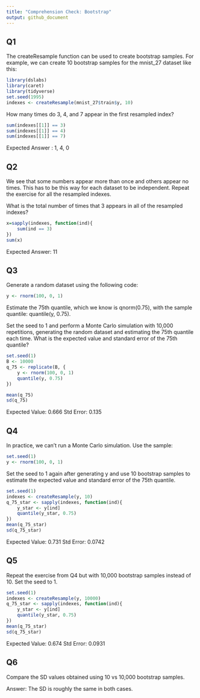 ```yaml
---
title: "Comprehension Check: Bootstrap"
output: github_document
---
```


## Q1

The createResample function can be used to create bootstrap samples. For example, we can create 10 bootstrap samples for the mnist_27 dataset like this:

```r
library(dslabs)
library(caret)
library(tidyverse)
set.seed(1995)
indexes <- createResample(mnist_27$train$y, 10)
```

How many times do 3, 4, and 7 appear in the first resampled index?

```r
sum(indexes[[1]] == 3)
sum(indexes[[1]] == 4)
sum(indexes[[1]] == 7)
```

Expected Answer : 1, 4, 0 

## Q2

We see that some numbers appear more than once and others appear no times. This has to be this way for each dataset to be independent. Repeat the exercise for all the resampled indexes.

What is the total number of times that 3 appears in all of the resampled indexes?

```r
x=sapply(indexes, function(ind){
	sum(ind == 3)
})
sum(x)
```

Expected Answer: 11

## Q3

Generate a random dataset using the following code:

```r
y <- rnorm(100, 0, 1)
```

Estimate the 75th quantile, which we know is qnorm(0.75), with the sample quantile: quantile(y, 0.75).

Set the seed to 1 and perform a Monte Carlo simulation with 10,000 repetitions, generating the random dataset and estimating the 75th quantile each time. What is the expected value and standard error of the 75th quantile?

```r
set.seed(1)
B <- 10000
q_75 <- replicate(B, {
	y <- rnorm(100, 0, 1)
	quantile(y, 0.75)
})

mean(q_75)
sd(q_75)
```
Expected Value: 0.666
Std Error: 0.135


## Q4 
In practice, we can't run a Monte Carlo simulation. Use the sample:
```r
set.seed(1)
y <- rnorm(100, 0, 1)
```
Set the seed to 1 again after generating y and use 10 bootstrap samples to estimate the expected value and standard error of the 75th quantile.

```r
set.seed(1)
indexes <- createResample(y, 10)
q_75_star <- sapply(indexes, function(ind){
	y_star <- y[ind]
	quantile(y_star, 0.75)
})
mean(q_75_star)
sd(q_75_star)
```


Expected Value: 0.731
Std Error: 0.0742


## Q5
Repeat the exercise from Q4 but with 10,000 bootstrap samples instead of 10. Set the seed to 1.
```r
set.seed(1)
indexes <- createResample(y, 10000)
q_75_star <- sapply(indexes, function(ind){
	y_star <- y[ind]
	quantile(y_star, 0.75)
})
mean(q_75_star)
sd(q_75_star)
```

Expected Value: 0.674
Std Error: 0.0931


## Q6
Compare the SD values obtained using 10 vs 10,000 bootstrap samples.

Answer: The SD is roughly the same in both cases. 

